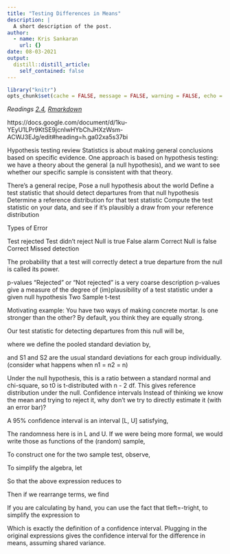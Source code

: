 ```yaml
---
title: "Testing Differences in Means"
description: |
  A short description of the post.
author:
  - name: Kris Sankaran
    url: {}
date: 08-03-2021
output:
  distill::distill_article:
    self_contained: false
---
```



```r
library("knitr")
opts_chunk$set(cache = FALSE, message = FALSE, warning = FALSE, echo = TRUE)
```

_Readings [2.4](), [Rmarkdown]()_

https://docs.google.com/document/d/1ku-YEyU1LPr9KtSE9jcnIwHYbChJHXzWsm-ACWJ3EJg/edit#heading=h.ga02xa5s37bi

Hypothesis testing review
Statistics is about making general conclusions based on specific evidence. One approach is based on hypothesis testing: 
we have a theory about the general (a null hypothesis), and we want to see whether our specific sample is consistent with that theory.

There’s a general recipe,
Pose a null hypothesis about the world
Define a test statistic that should detect departures from that null hypothesis
Determine a reference distribution for that test statistic
Compute the test statistic on your data, and see if it’s plausibly a draw from your reference distribution

Types of Error



Test rejected
Test didn’t reject
Null is true
False alarm
Correct
Null is false
Correct
Missed detection


The probability that a test will correctly detect a true departure from the null is called its power.

p-values
“Rejected” or “Not rejected” is a very coarse description
p-values give a measure of the degree of (im)plausibility of a test statistic under a given null hypothesis
Two Sample t-test

Motivating example: You have two ways of making concrete mortar. Is one stronger than the other? By default, you think they are equally strong.


Our test statistic for detecting departures from this null will be,


where we define the pooled standard deviation by,


and S1 and S2 are the usual standard deviations for each group individually. (consider what happens when n1 = n2 = n)

Under the null hypothesis, this is a ratio between a standard normal and chi-square, so t0 is t-distributed with n - 2 df.
This gives reference distribution under the null.
Confidence intervals
Instead of thinking we know the mean and trying to reject it, why don’t we try to directly estimate it (with an error bar)?

A 95% confidence interval is an interval [L, U] satisfying,



The randomness here is in L and U. If we were being more formal, we would write those as functions of the (random) sample,



To construct one for the two sample test, observe,


To simplify the algebra, let


So that the above expression reduces to



Then if we rearrange terms, we find



If you are calculating by hand, you can use the fact that tleft=-tright, to simplify the expression to



Which is exactly the definition of a confidence interval.  Plugging in the original expressions gives the confidence interval for the difference in means, assuming shared variance.

